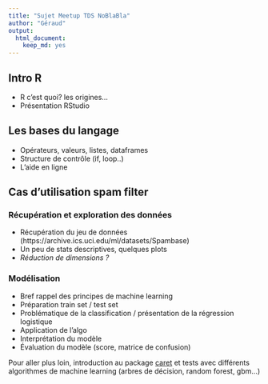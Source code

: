 ```yaml
---
title: "Sujet Meetup TDS NoBlaBla"
author: "Géraud"
output:
  html_document:
    keep_md: yes
---
```


## Intro R

* R c'est quoi? les origines...
* Présentation RStudio

## Les bases du langage

* Opérateurs, valeurs, listes, dataframes
* Structure de contrôle (if, loop..)
* L'aide en ligne

## Cas d'utilisation spam filter

### Récupération et exploration des données

* Récupération du jeu de données (https://archive.ics.uci.edu/ml/datasets/Spambase)
* Un peu de stats descriptives, quelques plots
* *Réduction de dimensions ?*

### Modélisation

* Bref rappel des principes de machine learning
* Préparation train set / test set
* Problématique de la classification / présentation de la régression logistique
* Application de l'algo
* Interprétation du modèle
* Évaluation du modèle (score, matrice de confusion)

Pour aller plus loin, introduction au package [caret](http://topepo.github.io/caret/index.html) et tests avec différents algorithmes de machine learning (arbres de décision, random forest, gbm...)